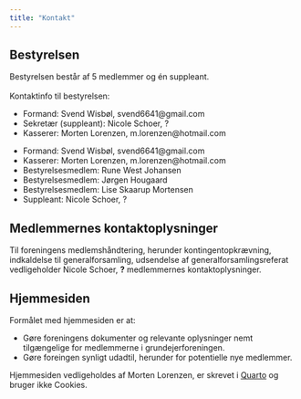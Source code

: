 ```yaml
---
title: "Kontakt"
---
```



## Bestyrelsen

Bestyrelsen består af 5 medlemmer og én suppleant.\
\
Kontaktinfo til bestyrelsen:

-   Formand: Svend Wisbøl, svend6641@gmail.com
-   Sekretær (suppleant): Nicole Schoer, ?
-   Kasserer: Morten Lorenzen, m.lorenzen@hotmail.com


::: {.content-hidden when-format="html"}

- Formand: Svend Wisbøl, svend6641@gmail.com
- Kasserer: Morten Lorenzen, m.lorenzen@hotmail.com
- Bestyrelsesmedlem: Rune West Johansen
- Bestyrelsesmedlem: Jørgen Hougaard
- Bestyrelsesmedlem: Lise Skaarup Mortensen
- Suppleant: Nicole Schoer, ?

:::



## Medlemmernes kontaktoplysninger

Til foreningens medlemshåndtering, herunder kontingentopkrævning, indkaldelse til generalforsamling, udsendelse af generalforsamlingsreferat vedligeholder Nicole Schoer, **?** medlemmernes kontaktoplysninger.



## Hjemmesiden

Formålet med hjemmesiden er at:

-   Gøre foreningens dokumenter og relevante oplysninger nemt tilgængelige for medlemmerne i grundejerforeningen.
-   Gøre foreingen synligt udadtil, herunder for potentielle nye medlemmer.

Hjemmesiden vedligeholdes af Morten Lorenzen, er skrevet i [Quarto](https://quarto.org/) og bruger ikke Cookies.

